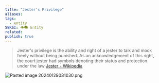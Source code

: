 ```yaml
---
title: "Jester's Privilege"
aliases: 
tags:
  - entity
SEKSI: 👁️‍🗨️ Entity
related:
publish: true
---
```



> Jester's privilege is the ability and right of a jester to talk and mock freely without being punished. As an acknowledgement of this right, the court jester had symbols denoting their status and protection under the law
> [Jester - Wikipedia](https://en.wikipedia.org/wiki/Jester#Jester's_privilege)


<img src="/content/Images/Pasted image 20240129081030.png" alt="Pasted image 20240129081030.png" className="max-w-full h-auto border border-gray-700 my-3 rounded" />
